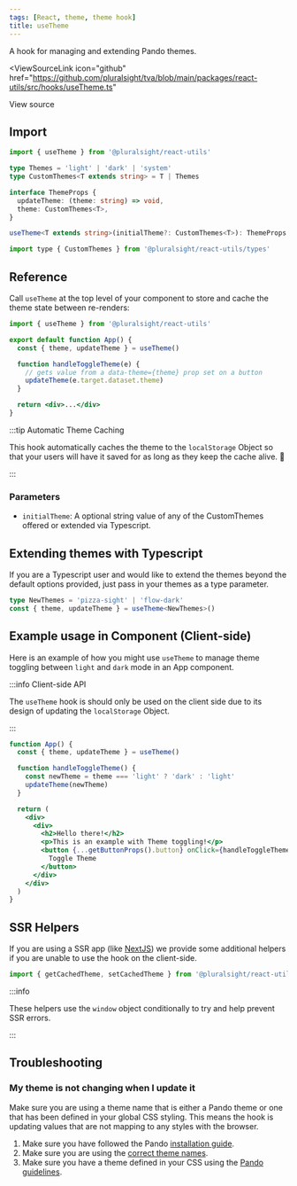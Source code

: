```yaml
---
tags: [React, theme, theme hook]
title: useTheme
---
```



<p className="size-xxl">A hook for managing and extending Pando themes.</p>

<ViewSourceLink
  icon="github"
  href="https://github.com/pluralsight/tva/blob/main/packages/react-utils/src/hooks/useTheme.ts"
>
  View source
</ViewSourceLink>

## Import

```javascript
import { useTheme } from '@pluralsight/react-utils'
```

```typescript
type Themes = 'light' | 'dark' | 'system'
type CustomThemes<T extends string> = T | Themes

interface ThemeProps {
  updateTheme: (theme: string) => void,
  theme: CustomThemes<T>,
}

useTheme<T extends string>(initialTheme?: CustomThemes<T>): ThemeProps
```

```javascript
import type { CustomThemes } from '@pluralsight/react-utils/types'
```

## Reference

Call `useTheme` at the top level of your component to store and cache the theme state between re-renders:

```jsx showLineNumbers {4}
import { useTheme } from '@pluralsight/react-utils'

export default function App() {
  const { theme, updateTheme } = useTheme()

  function handleToggleTheme(e) {
    // gets value from a data-theme={theme} prop set on a button
    updateTheme(e.target.dataset.theme)
  }

  return <div>...</div>
}
```

:::tip Automatic Theme Caching

This hook automatically caches the theme to the `localStorage` Object so that your users will have it saved for as long as they keep the cache alive. :tada:

:::

### Parameters

- `initialTheme`: A optional string value of any of the CustomThemes offered or extended via Typescript.

## Extending themes with Typescript

If you are a Typescript user and would like to extend the themes beyond the default options provided, just pass in your themes as a type parameter.

```typescript
type NewThemes = 'pizza-sight' | 'flow-dark'
const { theme, updateTheme } = useTheme<NewThemes>()
```

## Example usage in Component (Client-side)

Here is an example of how you might use `useTheme` to manage theme toggling between `light` and `dark` mode in an App component.

:::info Client-side API

The `useTheme` hook is should only be used on the client side due to its design
of updating the `localStorage` Object.

:::

```jsx showLineNumbers {2}
function App() {
  const { theme, updateTheme } = useTheme()

  function handleToggleTheme() {
    const newTheme = theme === 'light' ? 'dark' : 'light'
    updateTheme(newTheme)
  }

  return (
    <div>
      <div>
        <h2>Hello there!</h2>
        <p>This is an example with Theme toggling!</p>
        <button {...getButtonProps().button} onClick={handleToggleTheme}>
          Toggle Theme
        </button>
      </div>
    </div>
  )
}
```

## SSR Helpers

If you are using a SSR app (like [NextJS](https://nextjs.org/)) we provide some
additional helpers if you are unable to use the hook on the client-side.

```javascript
import { getCachedTheme, setCachedTheme } from '@pluralsight/react-utils'
```

:::info

These helpers use the `window` object conditionally to try and help prevent
SSR errors.

:::

## Troubleshooting

### My theme is not changing when I update it

Make sure you are using a theme name that is either a Pando theme or one that has been defined in your global CSS styling. This means the hook is updating values that are not mapping to any styles with the browser.

1. Make sure you have followed the Pando [installation guide](../../learn/get-started/installation/index.mdx).
2. Make sure you are using the [correct theme names](#import).
3. Make sure you have a theme defined in your CSS using the [Pando guidelines](../general/themes/index.mdx).
